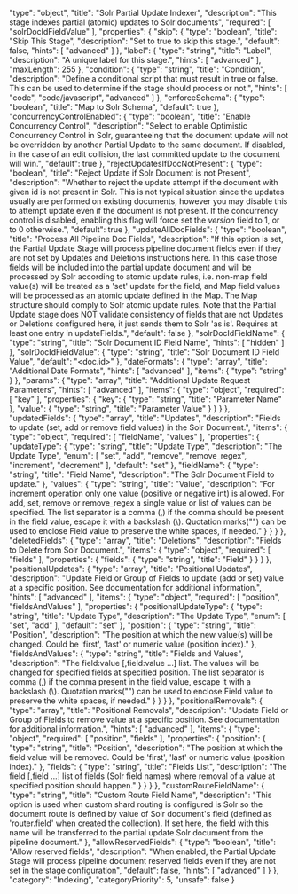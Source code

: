   "type": "object",
  "title": "Solr Partial Update Indexer",
  "description": "This stage indexes partial (atomic) updates to Solr documents",
  "required": [
    "solrDocIdFieldValue"
  ],
  "properties": {
    "skip": {
      "type": "boolean",
      "title": "Skip This Stage",
      "description": "Set to true to skip this stage.",
      "default": false,
      "hints": [
        "advanced"
      ]
    },
    "label": {
      "type": "string",
      "title": "Label",
      "description": "A unique label for this stage.",
      "hints": [
        "advanced"
      ],
      "maxLength": 255
    },
    "condition": {
      "type": "string",
      "title": "Condition",
      "description": "Define a conditional script that must result in true or false. This can be used to determine if the stage should process or not.",
      "hints": [
        "code",
        "code/javascript",
        "advanced"
      ]
    },
    "enforceSchema": {
      "type": "boolean",
      "title": "Map to Solr Schema",
      "default": true
    },
    "concurrencyControlEnabled": {
      "type": "boolean",
      "title": "Enable Concurrency Control",
      "description": "Select to enable Optimistic Concurrency Control in Solr, guaranteeing that the document update will not be overridden by another Partial Update to the same document. If disabled, in the case of an edit collision, the last committed update to the document will win.",
      "default": true
    },
    "rejectUpdatesIfDocNotPresent": {
      "type": "boolean",
      "title": "Reject Update if Solr Document is not Present",
      "description": "Whether to reject the update attempt if the document with given id is not present in Solr. This is not typical situation since the updates usually are performed on existing documents, however you may disable this to attempt update even if the document is not present. If the concurrency control is disabled, enabling this flag will force set the _version_ field to 1, or to 0 otherwise.",
      "default": true
    },
    "updateAllDocFields": {
      "type": "boolean",
      "title": "Process All Pipeline Doc Fields",
      "description": "If this option is set, the Partial Update Stage will process pipeline document fields even if they are not set by Updates and Deletions instructions here. In this case those fields will be included into the partial update document and will be processed by Solr according to atomic update rules, i.e. non-map field value(s) will be treated as a 'set' update for the field, and Map field values will be processed as an atomic update defined in the Map. The Map structure should comply to Solr atomic update rules. Note that the Partial Update stage does NOT validate consistency of fields that are not Updates or Deletions configured here, it just sends them to Solr 'as is'. Requires at least one entry in updateFields.",
      "default": false
    },
    "solrDocIdFieldName": {
      "type": "string",
      "title": "Solr Document ID Field Name",
      "hints": [
        "hidden"
      ]
    },
    "solrDocIdFieldValue": {
      "type": "string",
      "title": "Solr Document ID Field Value",
      "default": "<doc.id>"
    },
    "dateFormats": {
      "type": "array",
      "title": "Additional Date Formats",
      "hints": [
        "advanced"
      ],
      "items": {
        "type": "string"
      }
    },
    "params": {
      "type": "array",
      "title": "Additional Update Request Parameters",
      "hints": [
        "advanced"
      ],
      "items": {
        "type": "object",
        "required": [
          "key"
        ],
        "properties": {
          "key": {
            "type": "string",
            "title": "Parameter Name"
          },
          "value": {
            "type": "string",
            "title": "Parameter Value"
          }
        }
      }
    },
    "updatedFields": {
      "type": "array",
      "title": "Updates",
      "description": "Fields to update (set, add or remove field values) in the Solr Document.",
      "items": {
        "type": "object",
        "required": [
          "fieldName",
          "values"
        ],
        "properties": {
          "updateType": {
            "type": "string",
            "title": "Update Type",
            "description": "The Update Type",
            "enum": [
              "set",
              "add",
              "remove",
              "remove_regex",
              "increment",
              "decrement"
            ],
            "default": "set"
          },
          "fieldName": {
            "type": "string",
            "title": "Field Name",
            "description": "The Solr Document Field to update."
          },
          "values": {
            "type": "string",
            "title": "Value",
            "description": "For increment operation only one value (positive or negative int) is allowed. For add, set, remove or remove_regex a single value or list of values can be specified. The list separator is a comma (,) if the comma should be present in the field value, escape it with a backslash (\\). Quotation marks(\"\") can be used to enclose Field value to preserve the white spaces, if needed."
          }
        }
      }
    },
    "deletedFields": {
      "type": "array",
      "title": "Deletions",
      "description": "Fields to Delete from Solr Document.",
      "items": {
        "type": "object",
        "required": [
          "fields"
        ],
        "properties": {
          "fields": {
            "type": "string",
            "title": "Field"
          }
        }
      }
    },
    "positionalUpdates": {
      "type": "array",
      "title": "Positional Updates",
      "description": "Update Field or Group of Fields to update (add or set) value at a specific position. See documentation for additional information.",
      "hints": [
        "advanced"
      ],
      "items": {
        "type": "object",
        "required": [
          "position",
          "fieldsAndValues"
        ],
        "properties": {
          "positionalUpdateType": {
            "type": "string",
            "title": "Update Type",
            "description": "The Update Type",
            "enum": [
              "set",
              "add"
            ],
            "default": "set"
          },
          "position": {
            "type": "string",
            "title": "Position",
            "description": "The position at which the new value(s) will be changed. Could be 'first', 'last' or numeric value (position index)."
          },
          "fieldsAndValues": {
            "type": "string",
            "title": "Fields and Values",
            "description": "The field:value [,field:value ...] list. The values will be changed for specified fields at specified position. The list separator is comma (,) if the comma present in the field value, escape it with a backslash (\\). Quotation marks(\"\") can be used to enclose Field value to preserve the white spaces, if needed."
          }
        }
      }
    },
    "positionalRemovals": {
      "type": "array",
      "title": "Positional Removals",
      "description": "Update Field or Group of Fields to remove value at a specific position. See documentation for additional information.",
      "hints": [
        "advanced"
      ],
      "items": {
        "type": "object",
        "required": [
          "position",
          "fields"
        ],
        "properties": {
          "position": {
            "type": "string",
            "title": "Position",
            "description": "The position at which the field value will be removed. Could be 'first', 'last' or numeric value (position index)."
          },
          "fields": {
            "type": "string",
            "title": "Fields List",
            "description": "The field [,field ...] list of fields (Solr field names) where removal of a value at specified position should happen."
          }
        }
      }
    },
    "customRouteFieldName": {
      "type": "string",
      "title": "Custom Route Field Name",
      "description": "This option is used when custom shard routing is configured is Solr so the document route is defined by value of Solr document's field (defined as 'router.field' when created the collection). If set here, the field with this name will be transferred to the partial update Solr document from the pipeline document."
    },
    "allowReservedFields": {
      "type": "boolean",
      "title": "Allow reserved fields",
      "description": "When enabled, the Partial Update Stage will process pipeline document reserved fields even if they are not set in the stage configuration",
      "default": false,
      "hints": [
        "advanced"
      ]
    }
  },
  "category": "Indexing",
  "categoryPriority": 5,
  "unsafe": false
}

